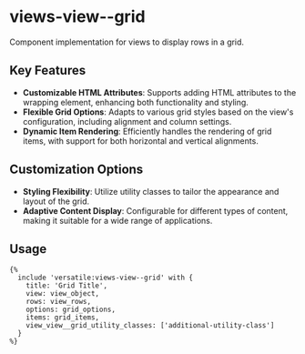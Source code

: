 # views-view--grid

Component implementation for views to display rows in a grid.

## Key Features

- **Customizable HTML Attributes**: Supports adding HTML attributes to the wrapping element, enhancing both functionality and styling.
- **Flexible Grid Options**: Adapts to various grid styles based on the view's configuration, including alignment and column settings.
- **Dynamic Item Rendering**: Efficiently handles the rendering of grid items, with support for both horizontal and vertical alignments.

## Customization Options

- **Styling Flexibility**: Utilize utility classes to tailor the appearance and layout of the grid.
- **Adaptive Content Display**: Configurable for different types of content, making it suitable for a wide range of applications.

## Usage

```twig
{%
  include 'versatile:views-view--grid' with {
    title: 'Grid Title',
    view: view_object,
    rows: view_rows,
    options: grid_options,
    items: grid_items,
    view_view__grid_utility_classes: ['additional-utility-class']
  }
%}
```
